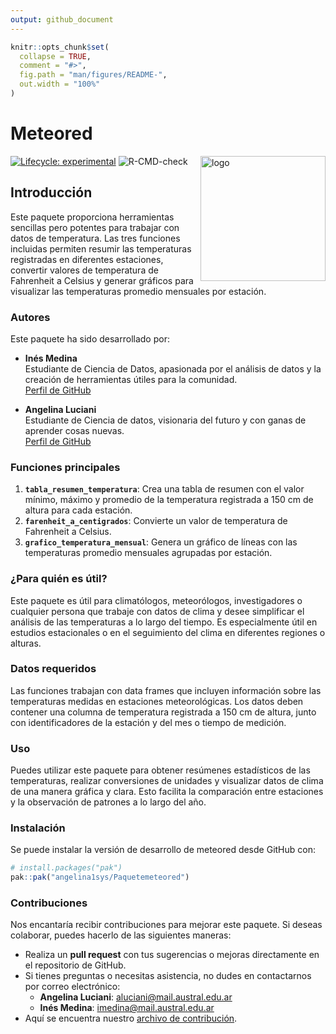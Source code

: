 ```yaml
---
output: github_document
---
```


<!-- README.md is generated from README.Rmd. Please edit that file -->

```r
knitr::opts_chunk$set(
  collapse = TRUE,
  comment = "#>",
  fig.path = "man/figures/README-",
  out.width = "100%"
)
```


# Meteored

<a href="Meteored">
  <img src="man/logo.png" alt="logo" style="float: right; margin-left: 10px;" width="200"/>
</a>

<!-- badges: start -->
[![Lifecycle: experimental](https://img.shields.io/badge/lifecycle-experimental-orange.svg)](https://lifecycle.r-lib.org/articles/stages.html#experimental)
<!-- badges: end -->
![R-CMD-check](https://github.com/angelina1sys/Paquetemeteored/actions/workflows/R-CMD-check.yaml/badge.svg)



## Introducción
 
Este paquete proporciona herramientas sencillas pero potentes para trabajar con datos de temperatura. Las tres funciones incluidas permiten resumir las temperaturas registradas en diferentes estaciones, convertir valores de temperatura de Fahrenheit a Celsius y generar gráficos para visualizar las temperaturas promedio mensuales por estación.

### Autores

Este paquete ha sido desarrollado por:

- **Inés Medina**  
  Estudiante de Ciencia de Datos, apasionada por el análisis de datos y la creación de herramientas útiles para la comunidad.  
  [Perfil de GitHub](https://github.com/IneMedina)

- **Angelina Luciani**  
  Estudiante de Ciencia de datos, visionaria del futuro y con ganas de aprender cosas nuevas.  
  [Perfil de GitHub](https://github.com/angelina1sys)

 
### Funciones principales

1. **`tabla_resumen_temperatura`**: Crea una tabla de resumen con el valor mínimo, máximo y promedio de la temperatura registrada a 150 cm de altura para cada estación.
2. **`farenheit_a_centigrados`**: Convierte un valor de temperatura de Fahrenheit a Celsius.
3. **`grafico_temperatura_mensual`**: Genera un gráfico de líneas con las temperaturas promedio mensuales agrupadas por estación.
 
### ¿Para quién es útil?

 Este paquete es útil para climatólogos, meteorólogos, investigadores o cualquier persona que trabaje con datos de clima y desee simplificar el análisis de las temperaturas a lo largo del tiempo. Es especialmente útil en estudios estacionales o en el seguimiento del clima en diferentes regiones o alturas.

### Datos requeridos

Las funciones trabajan con data frames que incluyen información sobre las temperaturas medidas en estaciones meteorológicas. Los datos deben contener una columna de temperatura registrada a 150 cm de altura, junto con identificadores de la estación y del mes o tiempo de medición.
 
### Uso

Puedes utilizar este paquete para obtener resúmenes estadísticos de las temperaturas, realizar conversiones de unidades y visualizar datos de clima de una manera gráfica y clara. Esto facilita la comparación entre estaciones y la observación de patrones a lo largo del año.

### Instalación

Se puede instalar la versión de desarrollo de meteored desde GitHub con:

``` r
# install.packages("pak")
pak::pak("angelina1sys/Paquetemeteored")
```
### Contribuciones

Nos encantaría recibir contribuciones para mejorar este paquete. Si deseas colaborar, puedes hacerlo de las siguientes maneras:

- Realiza un **pull request** con tus sugerencias o mejoras directamente en el repositorio de GitHub.
- Si tienes preguntas o necesitas asistencia, no dudes en contactarnos por correo electrónico:
  - **Angelina Luciani**: [aluciani@mail.austral.edu.ar](mailto:aluciani@mail.austral.edu.ar)
  - **Inés Medina**: [imedina@mail.austral.edu.ar](mailto:imedina@mail.austral.edu.ar)

- Aquí se encuentra nuestro [archivo de contribución](https://github.com/angelina1sys/Paquetemeteored/blob/master/.github/CONTRIBUTING.md).




